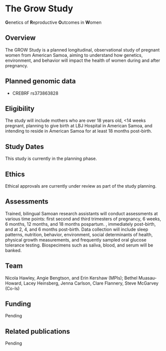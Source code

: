 # The Grow Study {.unnumbered}

**G**enetics of **R**eproductive **O**utcomes in **W**omen 

## Overview

The GROW Study is a planned longitudinal, observational study of pregnant women from American Samoa, aiming to understand how genetics, environment, and behavior will impact the health of women during and after pregnancy. 

## Planned genomic data  

* CREBRF rs373863828

## Eligibility

The study will include mothers who are over 18 years old, <14 weeks pregnant, planning to give birth at LBJ Hospital in American Samoa, and intending to reside in American Samoa for at least 18 months post-birth.

## Study Dates

This study is currently in the planning phase.

## Ethics

Ethical approvals are currently under review as part of the study planning.

## Assessments

Trained, bilingual Samoan research assistants will conduct assessments at various time points: first second and third trimesters of pregnancy, 6 weeks, 6 months, 12 months, and 18 months pospartum. , immediately post-birth, and at 2, 4, and 6 months post-birth. Data collection will include sleep patterns, nutrition, behavior, environment, social determinants of health, physical growth measurements, and frequently sampled oral glucose tolerance testing. Biospecimens such as saliva, blood, and serum will be banked. 

## Team 

Nicola Hawley, Angie Bengtson, and Erin Kershaw (MPIs); Bethel Muasau-Howard, Lacey Heinsberg, Jenna Carlson, Clare Flannery, Steve McGarvey (Co-Is) 

## Funding 

Pending 

## Related publications 

Pending 
